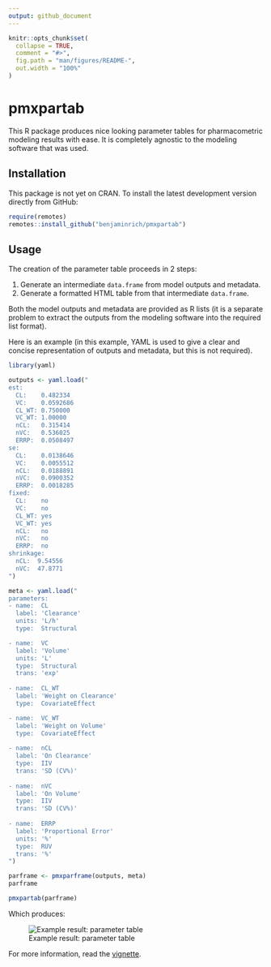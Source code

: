 ```yaml
---
output: github_document
---
```


<!-- README.md is generated from README.Rmd. Please edit that file -->

```r
knitr::opts_chunk$set(
  collapse = TRUE,
  comment = "#>",
  fig.path = "man/figures/README-",
  out.width = "100%"
)
```

# pmxpartab

<!-- badges: start -->
<!-- [![experimental](https://badges.github.io/stability-badges/dist/experimental.svg)](http://github.com/badges/stability-badges) -->
<!-- badges: end -->

This R package produces nice looking parameter tables for pharmacometric modeling
results with ease. It is completely agnostic to the modeling software that was
used.

## Installation

This package is not yet on CRAN. To install the latest development version directly from GitHub:

``` r
require(remotes)
remotes::install_github("benjaminrich/pmxpartab")
```

## Usage

The creation of the parameter table proceeds in 2 steps:

1. Generate an intermediate `data.frame` from model outputs and metadata.
2. Generate a formatted HTML table from that intermediate `data.frame`.

Both the model outputs and metadata are provided as R lists (it is a separate
problem to extract the outputs from the modeling software into the required
list format).

Here is an example (in this example, YAML is used to give a clear and concise
representation of outputs and metadata, but this is not required).

```r
library(yaml)

outputs <- yaml.load("
est:
  CL:    0.482334
  VC:    0.0592686
  CL_WT: 0.750000
  VC_WT: 1.00000
  nCL:   0.315414
  nVC:   0.536025
  ERRP:  0.0508497
se:
  CL:    0.0138646
  VC:    0.0055512
  nCL:   0.0188891
  nVC:   0.0900352
  ERRP:  0.0018285
fixed:
  CL:    no
  VC:    no
  CL_WT: yes
  VC_WT: yes
  nCL:   no
  nVC:   no
  ERRP:  no
shrinkage:
  nCL:  9.54556
  nVC:  47.8771
")

meta <- yaml.load("
parameters:
- name:  CL
  label: 'Clearance'
  units: 'L/h'
  type:  Structural

- name:  VC
  label: 'Volume'
  units: 'L'
  type:  Structural
  trans: 'exp'
  
- name:  CL_WT
  label: 'Weight on Clearance'
  type:  CovariateEffect

- name:  VC_WT
  label: 'Weight on Volume'
  type:  CovariateEffect
  
- name:  nCL
  label: 'On Clearance'
  type:  IIV
  trans: 'SD (CV%)'
  
- name:  nVC
  label: 'On Volume'
  type:  IIV
  trans: 'SD (CV%)'
  
- name:  ERRP
  label: 'Proportional Error'
  units: '%'
  type:  RUV
  trans: '%'
")

parframe <- pmxparframe(outputs, meta)
parframe

```

```r
pmxpartab(parframe)
```

Which produces:

![Example result: parameter table](tools/readme/pmxpartab-example-output.png)

For more information, read the 
[vignette](https://benjaminrich.github.io/pmxpartab/vignettes/pmxpartab-vignette.html).

